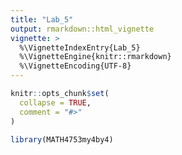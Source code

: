 ```yaml
---
title: "Lab_5"
output: rmarkdown::html_vignette
vignette: >
  %\VignetteIndexEntry{Lab_5}
  %\VignetteEngine{knitr::rmarkdown}
  %\VignetteEncoding{UTF-8}
---
```


```r
knitr::opts_chunk$set(
  collapse = TRUE,
  comment = "#>"
)
```

```r
library(MATH4753my4by4)
```
